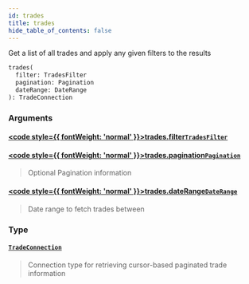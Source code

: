 ```yaml
---
id: trades
title: trades
hide_table_of_contents: false
---
```








Get a list of all trades and apply any given filters to the results

```graphql
trades(
  filter: TradesFilter
  pagination: Pagination
  dateRange: DateRange
): TradeConnection
```


### Arguments

#### [<code style={{ fontWeight: 'normal' }}>trades.<b>filter</b></code>](#)<Bullet />[`TradesFilter`](/testnet/api/graphql/inputs/trades-filter) <Badge class="secondary" text="input"/>
> 
> 

#### [<code style={{ fontWeight: 'normal' }}>trades.<b>pagination</b></code>](#)<Bullet />[`Pagination`](/testnet/api/graphql/inputs/pagination) <Badge class="secondary" text="input"/>
> Optional Pagination information
> 

#### [<code style={{ fontWeight: 'normal' }}>trades.<b>dateRange</b></code>](#)<Bullet />[`DateRange`](/testnet/api/graphql/inputs/date-range) <Badge class="secondary" text="input"/>
> Date range to fetch trades between
> 

### Type

#### [`TradeConnection`](/testnet/api/graphql/objects/trade-connection) <Badge class="secondary" text="object"/>
> Connection type for retrieving cursor-based paginated trade information
> 





